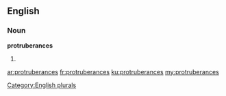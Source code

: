 ==English==

===Noun===
'''protruberances'''

# {{plural of|protruberance}}

[[Category:English plurals]]

[[ar:protruberances]]
[[fr:protruberances]]
[[ku:protruberances]]
[[my:protruberances]]